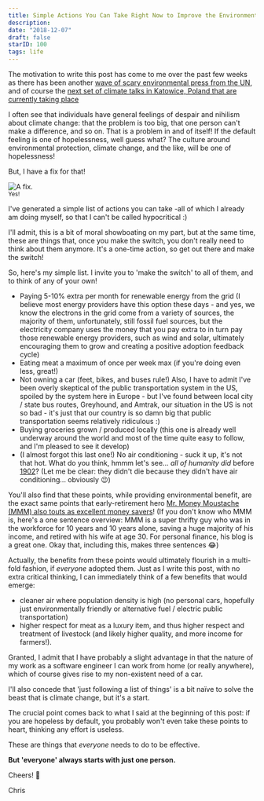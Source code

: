 ```yaml
---
title: Simple Actions You Can Take Right Now to Improve the Environment and Combat Climate Change
description:
date: "2018-12-07"
draft: false
starID: 100
tags: life
---
```


The motivation to write this post has come to me over the past few weeks as there has been another [wave of scary environmental press from the UN](https://www.theguardian.com/environment/2018/dec/03/david-attenborough-collapse-civilisation-on-horizon-un-climate-summit), and of course the [next set of climate talks in Katowice, Poland that are currently taking place](https://unfccc.int/katowice)

I often see that individuals have general feelings of despair and nihilism about climate change: that the problem is too big, that one person can't make a difference, and so on. That is a problem in and of itself! If the default feeling is one of hopelessness, well guess what? The culture around environmental protection, climate change, and the like, will be one of hopelessness!

But, I have a fix for that! 

![A fix.](thumbs.gif)
<br/>
<sub className="subtitle">Yes!</sub>

I've generated a simple list of actions you can take -all of which I already am doing myself, so that I can't be called hypocritical :) 

I'll admit, this is a bit of moral showboating on my part, but at the same time, these are things that, once you make the switch, you don't really need to think about them anymore. It's a one-time action, so get out there and make the switch! 

So, here's my simple list. I invite you to 'make the switch' to all of them, and to think of any of your own!

- Paying 5-10% extra per month for renewable energy from the grid (I believe most energy providers have this option these days - and yes, we know the electrons in the grid come from a variety of sources, the majority of them, unfortunately, still fossil fuel sources, but the electricity company uses the money that you pay extra to in turn pay those renewable energy providers, such as wind and solar, ultimately encouraging them to grow and creating a positive adoption feedback cycle)
- Eating meat a maximum of once per week max (if you're doing even less, great!)
- Not owning a car (feet, bikes, and buses rule!) Also, I have to admit I've been overly skeptical of the public transportation system in the US, spoiled by the system here in Europe - but I've found between local city / state bus routes, Greyhound, and Amtrak, our situation in the US is not so bad - it's just that our country is so damn big that public transportation seems relatively ridiculous :)
- Buying groceries grown / produced locally (this one is already well underway around the world and most of the time quite easy to follow, and I'm pleased to see it develop)
- (I almost forgot this last one!) No air conditioning - suck it up, it's not that hot. What do you think, hmmm let's see... _all of humanity did_ before [1902](https://www.google.com/search?q=what+year+was+air+condition+invented&oq=what+year+was+air+condition+invented&aqs=chrome..69i57j69i64.6281j0j7&sourceid=chrome&ie=UTF-8)? (Let me be clear: they didn't die because they didn't have air conditioning... obviously 😉)

You'll also find that these points, while providing environmental benefit, are the exact same points that early-retirement hero [Mr. Money Moustache (MMM) also touts as excellent money savers](http://www.mrmoneymustache.com/2016/03/15/mother-earth/)! (If you don't know who MMM is, here's a one sentence overview: MMM is a super thrifty guy who was in the workforce for 10 years and 10 years alone, saving a huge majority of his income, and retired with his wife at age 30. For personal finance, his blog is a great one. Okay that, including this, makes three sentences 😂)

Actually, the benefits from these points would ultimately flourish in a multi-fold fashion, if _everyone_ adopted them. Just as I write this post, with no extra critical thinking, I can immediately think of a few benefits that would emerge:
- cleaner air where population density is high (no personal cars, hopefully just environmentally friendly or alternative fuel / electric public transportation)
- higher respect for meat as a luxury item, and thus higher respect and treatment of livestock (and likely higher quality, and more income for farmers!).

Granted, I admit that I have probably a slight advantage in that the nature of my work as a software engineer I can work from home (or really anywhere), which of course gives rise to my non-existent need of a car.

I'll also concede that 'just following a list of things' is a bit naïve to solve the beast that is climate change, but it's a start.

The crucial point comes back to what I said at the beginning of this post: if you are hopeless by default, you probably won't even take these points to heart, thinking any effort is useless. 

These are things that _everyone_ needs to do to be effective. 

**But 'everyone' always starts with just one person.**

Cheers! 🍺

Chris